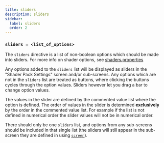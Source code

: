 ```yaml
---
title: sliders
description: sliders
sidebar:
  label: sliders
  order: 2
---
```


### `sliders = <list_of_options>`

The `sliders` directive is a list of non-boolean options which should be made into sliders. For more info on shader options, see [shaders.properties](/reference/shadersproperties/overview#shader-options)

Any options added to the `sliders` list will be displayed as sliders in the "Shader Pack Settings" screen and/or sub-screens. Any options which are not in the `sliders` list are treated as buttons, where clicking the buttons cycles through the option values. Sliders however let you drag a bar to change option values.

The values in the slider are defined by the commented value list where the option is defined. The order of values in the slider is determined **exclusively** by the order in the commented value list. For example if the list is not defined in numerical order the slider values will not be in numerical order.

There should only be one `sliders` list, and options from any sub-screens should be included in that single list (the sliders will still appear in the sub-screen they are defined in using [`screen`](/reference/shadersproperties/screen)).